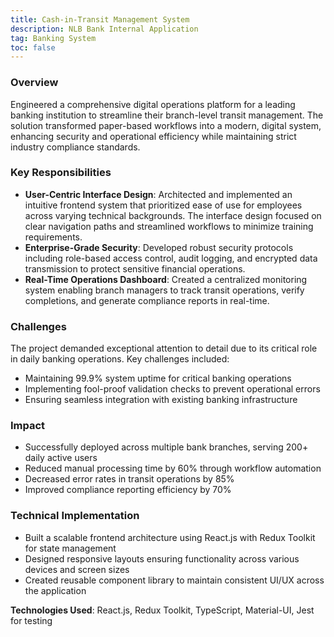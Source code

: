 ```yaml
---
title: Cash-in-Transit Management System
description: NLB Bank Internal Application
tag: Banking System
toc: false
---
```


<CashInTransitPage />

### Overview
Engineered a comprehensive digital operations platform for a leading banking institution to streamline their branch-level transit management. The solution transformed paper-based workflows into a modern, digital system, enhancing security and operational efficiency while maintaining strict industry compliance standards.

### Key Responsibilities
* **User-Centric Interface Design**: Architected and implemented an intuitive frontend system that prioritized ease of use for employees across varying technical backgrounds. The interface design focused on clear navigation paths and streamlined workflows to minimize training requirements.
* **Enterprise-Grade Security**: Developed robust security protocols including role-based access control, audit logging, and encrypted data transmission to protect sensitive financial operations.
* **Real-Time Operations Dashboard**: Created a centralized monitoring system enabling branch managers to track transit operations, verify completions, and generate compliance reports in real-time.

### Challenges
The project demanded exceptional attention to detail due to its critical role in daily banking operations. Key challenges included:
* Maintaining 99.9% system uptime for critical banking operations
* Implementing fool-proof validation checks to prevent operational errors
* Ensuring seamless integration with existing banking infrastructure

### Impact
* Successfully deployed across multiple bank branches, serving 200+ daily active users
* Reduced manual processing time by 60% through workflow automation
* Decreased error rates in transit operations by 85%
* Improved compliance reporting efficiency by 70%

### Technical Implementation
* Built a scalable frontend architecture using React.js with Redux Toolkit for state management
* Designed responsive layouts ensuring functionality across various devices and screen sizes
* Created reusable component library to maintain consistent UI/UX across the application

**Technologies Used**: React.js, Redux Toolkit, TypeScript, Material-UI, Jest for testing
